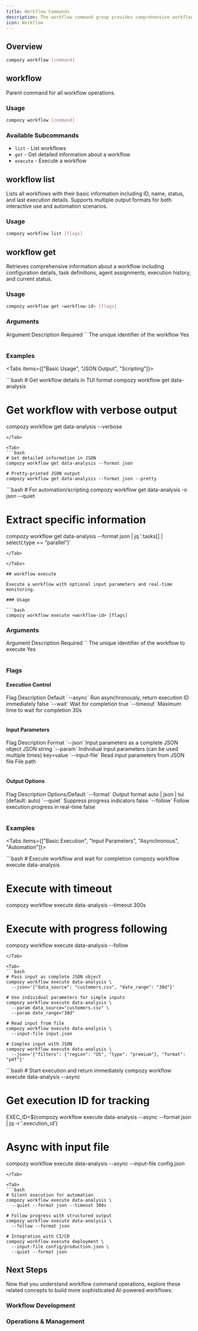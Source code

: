 ```yaml
---
title: Workflow Commands
description: The workflow command group provides comprehensive workflow management capabilities including listing, inspecting, and executing workflows. These commands form the core of workflow orchestration in Compozy.
icon: Workflow
---
```


## Overview

```bash
compozy workflow [command]
```


<FeatureCardList cols={3} size="sm">
  <FeatureCard
    title="List Workflows"
    description="Browse available workflows with pagination and filtering options"
    icon="List"
  />
  <FeatureCard
    title="Inspect Details"
    description="Get comprehensive workflow configurations, task definitions, and execution history"
    icon="Search"
  />
  <FeatureCard
    title="Execute Workflows"
    description="Run AI workflow orchestrations with real-time progress monitoring"
    icon="Play"
  />
</FeatureCardList>

## workflow

Parent command for all workflow operations.

### Usage

```bash
compozy workflow [command]
```

### Available Subcommands

- `list` - List workflows
- `get` - Get detailed information about a workflow
- `execute` - Execute a workflow

## workflow list

Lists all workflows with their basic information including ID, name, status, and last execution details. Supports multiple output formats for both interactive use and automation scenarios.

### Usage

```bash
compozy workflow list [flags]
```

## workflow get

Retrieves comprehensive information about a workflow including configuration details, task definitions, agent assignments, execution history, and current status.

### Usage

```bash
compozy workflow get <workflow-id> [flags]
```

### Arguments

<Table>
  <TableHeader>
    <TableRow>
      <TableHead>Argument</TableHead>
      <TableHead>Description</TableHead>
      <TableHead>Required</TableHead>
    </TableRow>
  </TableHeader>
  <TableBody>
    <TableRow>
      <TableCell>`<workflow-id>`</TableCell>
      <TableCell>The unique identifier of the workflow</TableCell>
      <TableCell>Yes</TableCell>
    </TableRow>
  </TableBody>
</Table>

### Examples

<Tabs items={["Basic Usage", "JSON Output", "Scripting"]}>

<Tab>
```bash
# Get workflow details in TUI format
compozy workflow get data-analysis

# Get workflow with verbose output
compozy workflow get data-analysis --verbose
```
</Tab>

<Tab>
```bash
# Get detailed information in JSON
compozy workflow get data-analysis --format json

# Pretty-printed JSON output
compozy workflow get data-analysis --format json --pretty
```
</Tab>

<Tab>
```bash
# For automation/scripting
compozy workflow get data-analysis -o json --quiet

# Extract specific information
compozy workflow get data-analysis --format json | jq '.tasks[] | select(.type == "parallel")'
```
</Tab>

</Tabs>

## workflow execute

Execute a workflow with optional input parameters and real-time monitoring.

### Usage

```bash
compozy workflow execute <workflow-id> [flags]
```

### Arguments

<Table>
  <TableHeader>
    <TableRow>
      <TableHead>Argument</TableHead>
      <TableHead>Description</TableHead>
      <TableHead>Required</TableHead>
    </TableRow>
  </TableHeader>
  <TableBody>
    <TableRow>
      <TableCell>`<workflow-id>`</TableCell>
      <TableCell>The unique identifier of the workflow to execute</TableCell>
      <TableCell>Yes</TableCell>
    </TableRow>
  </TableBody>
</Table>

### Flags

#### Execution Control

<Table>
  <TableHeader>
    <TableRow>
      <TableHead>Flag</TableHead>
      <TableHead>Description</TableHead>
      <TableHead>Default</TableHead>
    </TableRow>
  </TableHeader>
  <TableBody>
    <TableRow>
      <TableCell>`--async`</TableCell>
      <TableCell>Run asynchronously, return execution ID immediately</TableCell>
      <TableCell>false</TableCell>
    </TableRow>
    <TableRow>
      <TableCell>`--wait`</TableCell>
      <TableCell>Wait for completion</TableCell>
      <TableCell>true</TableCell>
    </TableRow>
    <TableRow>
      <TableCell>`--timeout`</TableCell>
      <TableCell>Maximum time to wait for completion</TableCell>
      <TableCell>30s</TableCell>
    </TableRow>
  </TableBody>
</Table>

#### Input Parameters

<Table>
  <TableHeader>
    <TableRow>
      <TableHead>Flag</TableHead>
      <TableHead>Description</TableHead>
      <TableHead>Format</TableHead>
    </TableRow>
  </TableHeader>
  <TableBody>
    <TableRow>
      <TableCell>`--json`</TableCell>
      <TableCell>Input parameters as a complete JSON object</TableCell>
      <TableCell>JSON string</TableCell>
    </TableRow>
    <TableRow>
      <TableCell>`--param`</TableCell>
      <TableCell>Individual input parameters (can be used multiple times)</TableCell>
      <TableCell>key=value</TableCell>
    </TableRow>
    <TableRow>
      <TableCell>`--input-file`</TableCell>
      <TableCell>Read input parameters from JSON file</TableCell>
      <TableCell>File path</TableCell>
    </TableRow>
  </TableBody>
</Table>

#### Output Options

<Table>
  <TableHeader>
    <TableRow>
      <TableHead>Flag</TableHead>
      <TableHead>Description</TableHead>
      <TableHead>Options/Default</TableHead>
    </TableRow>
  </TableHeader>
  <TableBody>
    <TableRow>
      <TableCell>`--format`</TableCell>
      <TableCell>Output format</TableCell>
      <TableCell>auto | json | tui (default: auto)</TableCell>
    </TableRow>
    <TableRow>
      <TableCell>`--quiet`</TableCell>
      <TableCell>Suppress progress indicators</TableCell>
      <TableCell>false</TableCell>
    </TableRow>
    <TableRow>
      <TableCell>`--follow`</TableCell>
      <TableCell>Follow execution progress in real-time</TableCell>
      <TableCell>false</TableCell>
    </TableRow>
  </TableBody>
</Table>

### Examples

<Tabs items={["Basic Execution", "Input Parameters", "Asynchronous", "Automation"]}>

<Tab>
```bash
# Execute workflow and wait for completion
compozy workflow execute data-analysis

# Execute with timeout
compozy workflow execute data-analysis --timeout 300s

# Execute with progress following
compozy workflow execute data-analysis --follow
```
</Tab>

<Tab>
```bash
# Pass input as complete JSON object
compozy workflow execute data-analysis \
  --json='{"data_source": "customers.csv", "date_range": "30d"}'

# Use individual parameters for simple inputs
compozy workflow execute data-analysis \
  --param data_source="customers.csv" \
  --param date_range="30d"

# Read input from file
compozy workflow execute data-analysis \
  --input-file input.json

# Complex input with JSON
compozy workflow execute data-analysis \
  --json='{"filters": {"region": "US", "type": "premium"}, "format": "pdf"}'
```
</Tab>

<Tab>
```bash
# Start execution and return immediately
compozy workflow execute data-analysis --async

# Get execution ID for tracking
EXEC_ID=$(compozy workflow execute data-analysis --async --format json | jq -r '.execution_id')

# Async with input file
compozy workflow execute data-analysis --async --input-file config.json
```
</Tab>

<Tab>
```bash
# Silent execution for automation
compozy workflow execute data-analysis \
  --quiet --format json --timeout 300s

# Follow progress with structured output
compozy workflow execute data-analysis \
  --follow --format json

# Integration with CI/CD
compozy workflow execute deployment \
  --input-file config/production.json \
  --quiet --format json
```
</Tab>

</Tabs>

## Next Steps

Now that you understand workflow command operations, explore these related concepts to build more sophisticated AI-powered workflows:

### Workflow Development

<ReferenceCardList>
  <ReferenceCard
    title="Workflow Configuration"
    description="Learn how to define workflows with YAML configuration, schemas, and template expressions"
    href="/docs/core/workflows/configuration"
    icon="Settings"
  />
  <ReferenceCard
    title="Task Types & Patterns"
    description="Master basic, parallel, collection, router, and composite task execution patterns"
    href="/docs/core/tasks/basic-tasks"
    icon="Layers"
  />
  <ReferenceCard
    title="Agent Integration"
    description="Create intelligent AI agents with structured outputs, tools, and memory integration"
    href="/docs/core/agents/overview"
    icon="BrainCircuit"
  />
  <ReferenceCard
    title="Tool Development"
    description="Build custom TypeScript tools for specialized operations and external integrations"
    href="/docs/core/tools/overview"
    icon="Code"
  />
</ReferenceCardList>

### Operations & Management

<ReferenceCardList>
  <ReferenceCard
    title="Server Management"
    description="Start development servers, manage production deployments, and configure runtime environments"
    href="/docs/cli/execution-commands"
    icon="Server"
  />
  <ReferenceCard
    title="Project Configuration"
    description="Set up projects with models, runtime permissions, and autoload configurations"
    href="/docs/core/configuration/project-setup"
    icon="FileJson"
  />
  <ReferenceCard
    title="Memory Systems"
    description="Implement persistent conversation and context memory across workflow executions"
    href="/docs/core/memory/overview"
    icon="Database"
  />
  <ReferenceCard
    title="Monitoring & Observability"
    description="Monitor workflow execution, debug issues, and optimize performance in production"
    href="/docs/core/metrics/observability"
    icon="BarChart3"
  />
</ReferenceCardList>
